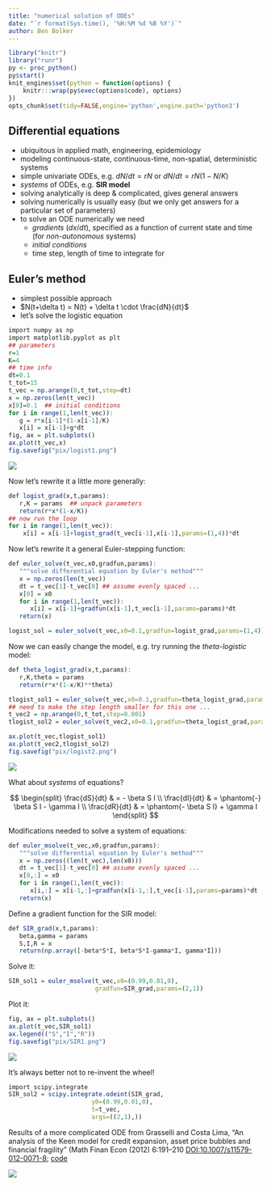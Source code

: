 ```yaml
---
title: "numerical solution of ODEs"
date: "`r format(Sys.time(), '%H:%M %d %B %Y')`"
author: Ben Bolker
---
```


```r
library("knitr")
library("runr")
py <- proc_python()
py$start()
knit_engines$set(python = function(options) {
    knitr:::wrap(py$exec(options$code), options)
})
opts_chunk$set(tidy=FALSE,engine='python',engine.path='python3')
```

## Differential equations

- ubiquitous in applied math, engineering, epidemiology
- modeling continuous-state, continuous-time, non-spatial, deterministic systems
- simple univariate ODEs, e.g. $dN/dt = rN$ or $dN/dt=rN(1-N/K)$
- *systems* of ODEs, e.g. **SIR model**
- solving analytically is deep & complicated, gives general answers
- solving numerically is usually easy (but we only get answers for a particular set of parameters)
- to solve an ODE numerically we need
    - *gradients* ($dx/dt$), specified as a function of current state and time (for *non-autonomous* systems)
	- *initial conditions*
	- time step, length of time to integrate for

## Euler's method

- simplest possible approach
- $N(t+\delta t) = N(t) + \delta t \cdot \frac{dN}{dt}$
- let's solve the logistic equation

```r
import numpy as np
import matplotlib.pyplot as plt
## parameters
r=1
K=4
## time info
dt=0.1
t_tot=15
t_vec = np.arange(0,t_tot,step=dt)
x = np.zeros(len(t_vec))
x[0]=0.1  ## initial conditions
for i in range(1,len(t_vec)):
   g = r*x[i-1]*(1-x[i-1]/K)
   x[i] = x[i-1]+g*dt
fig, ax = plt.subplots()
ax.plot(t_vec,x)
fig.savefig("pix/logist1.png")
```

![](pix/logist1.png)

Now let's rewrite it a little more generally:

```r
def logist_grad(x,t,params):
   r,K = params  ## unpack parameters
   return(r*x*(1-x/K))
## now run the loop
for i in range(1,len(t_vec)):
    x[i] = x[i-1]+logist_grad(t_vec[i-1],x[i-1],params=(1,4))*dt
```

Now let's rewrite it a general Euler-stepping function:

```r
def euler_solve(t_vec,x0,gradfun,params):
   """solve differential equation by Euler's method"""
   x = np.zeros(len(t_vec))
   dt = t_vec[1]-t_vec[0] ## assume evenly spaced ...
   x[0] = x0
   for i in range(1,len(t_vec)):
      x[i] = x[i-1]+gradfun(x[i-1],t_vec[i-1],params=params)*dt
   return(x)

logist_sol = euler_solve(t_vec,x0=0.1,gradfun=logist_grad,params=(1,4))

```

Now we can easily change the model, e.g. try running the *theta-logistic* model:

```r
def theta_logist_grad(x,t,params):
   r,K,theta = params
   return(r*x*(1-x/K)**theta)

tlogist_sol1 = euler_solve(t_vec,x0=0.1,gradfun=theta_logist_grad,params=(1,4,2))
## need to make the step length smaller for this one ...
t_vec2 = np.arange(0,t_tot,step=0.001)
tlogist_sol2 = euler_solve(t_vec2,x0=0.1,gradfun=theta_logist_grad,params=(1,4,0.8))

ax.plot(t_vec,tlogist_sol1)
ax.plot(t_vec2,tlogist_sol2)
fig.savefig("pix/logist2.png")
```

![](pix/logist2.png)

What about *systems* of equations?

$$
\begin{split}
\frac{dS}{dt} & = - \beta S I \\
\frac{dI}{dt} & = \phantom{-} \beta S I - \gamma I \\
\frac{dR}{dt} & = \phantom{- \beta S I} + \gamma I
\end{split}
$$

Modifications needed to solve a system of equations:

```r
def euler_msolve(t_vec,x0,gradfun,params):
   """solve differential equation by Euler's method"""
   x = np.zeros((len(t_vec),len(x0)))
   dt = t_vec[1]-t_vec[0] ## assume evenly spaced ...
   x[0,:] = x0
   for i in range(1,len(t_vec)):
      x[i,:] = x[i-1,:]+gradfun(x[i-1,:],t_vec[i-1],params=params)*dt
   return(x)
```

Define a gradient function for the SIR model:

```r
def SIR_grad(x,t,params):
   beta,gamma = params
   S,I,R = x
   return(np.array([-beta*S*I, beta*S*I-gamma*I, gamma*I]))
```

Solve it:

```r
SIR_sol1 = euler_msolve(t_vec,x0=(0.99,0.01,0),
                        gradfun=SIR_grad,params=(2,1))
```

Plot it:

```r
fig, ax = plt.subplots()
ax.plot(t_vec,SIR_sol1)
ax.legend(("S","I","R"))
fig.savefig("pix/SIR1.png")

```

![](pix/SIR1.png)

It's always better not to re-invent the wheel!

```r
import scipy.integrate
SIR_sol2 = scipy.integrate.odeint(SIR_grad,
                       y0=(0.99,0.01,0),
                       t=t_vec,
                       args=((2,1),))
```

Results of a more complicated ODE from Grasselli and Costa Lima, "An analysis of the Keen model for credit expansion, asset price bubbles and financial fragility" (Math Finan Econ (2012) 6:191–210 [DOI:10.1007/s11579-012-0071-8](http://dx.doi.org/10.1007/s11579-012-0071-8); [code](../code/grasselli.py)

![](pix/keen1.png)
